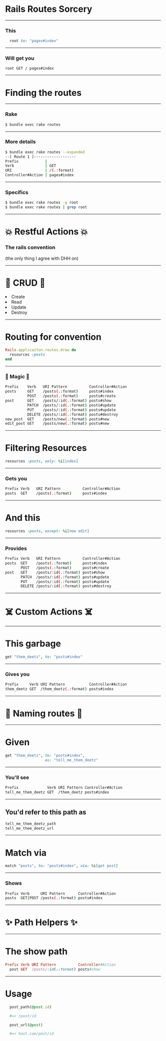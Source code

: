 

# Rails Routes Sorcery

---
### This
```ruby
  root to: "pages#index"
```
---
### Will get you
```
root GET / pages#index
```
---
# Finding the routes
---
### Rake
```bash
$ bundle exec rake routes
```
---
### More details

```bash
$ bundle exec rake routes --expanded
--[ Route 1 ]-------------------
Prefix            |
Verb              | GET
URI               | /(.:format)
Controller#Action | pages#index
```

---
### Specifics

```bash
$ bundle exec rake routes -g root
$ bundle exec rake routes | grep root
```

---
# :boom: Restful Actions :boom:
### The rails convention
(the only thing I agree with DHH on)

---
# :poop: CRUD :poop:

<Appear>
<li>Create</li>
<li>Read</li>
<li>Update</li>
<li>Destroy</li>
</Appear>

---
# Routing for convention

```ruby
Rails.applicaiton.routes.draw do
  resources :posts
end
```

---
### :rainbow: Magic :rainbow:
```bash
Prefix    Verb   URI Pattern          Controller#Action
posts     GET    /posts(.:format)     posts#index
          POST   /posts(.:format)     posts#create
post      GET    /posts/:id(.:format) posts#show
          PATCH  /posts/:id(.:format) posts#update
          PUT    /posts/:id(.:format) posts#update
          DELETE /posts/:id(.:format) posts#destroy
new_post  GET    /posts/new(.:format) posts#new
edit_post GET    /posts/new(.:format) posts#new
```

---
# Filtering Resources

```ruby
resources :posts, only: %i[index]
```

---
### Gets you
```bash
Prefix Verb   URI Pattern          Controller#Action
posts  GET    /posts(.:format)     posts#index
```

---
# And this
```ruby
resources :posts, except: %i[new edit]
```

---
### Provides

```bash
Prefix Verb   URI Pattern          Controller#Action
posts  GET    /posts(.:format)     posts#index
       POST   /posts(.:format)     posts#create
post   GET    /posts/:id(.:format) posts#show
       PATCH  /posts/:id(.:format) posts#update
       PUT    /posts/:id(.:format) posts#update
       DELETE /posts/:id(.:format) posts#destroy
```

---
# :skull_and_crossbones: Custom Actions :skull_and_crossbones:

---
# This garbage

```ruby
get "them_deetz", to: "posts#index"
```

---
### Gives you

```bash
Prefix     Verb URI Pattern           Controller#Action
them_deetz GET  /them_deetz(.:format) posts#index
```

---
# :ribbon: Naming routes :ribbon:

---
# Given

```ruby
get "them_deetz", to: "posts#index",
                  as: "tell_me_them_deetz"
```

---
### You'll see

```bash
Prefix             Verb URI Pattern Controller#Action
tell_me_them_deetz GET  /them_deetz posts#index
```

---
## You'd refer to this path as

```ruby
tell_me_them_deetz_path
tell_me_them_deetz_url
```

---
# Match via

```ruby
match "posts", to: "posts#index", via: %i[get post]
```

---
### Shows

```bash
Prefix Verb     URI Pattern      Controller#Action
posts  GET|POST /posts(.:format) posts#index
```

---
# :sparkles: Path Helpers :sparkles:

---
# The show path

```ruby
Prefix Verb URI Pattern          Controller#Action
  post GET  /posts/:id(.:format) posts#show
```

---
# Usage

<SplitRight>

```ruby
  post_path(@post.id)

  #=> /post/id
```

```ruby
  post_url(@post)

  #=> host.com/post/id
```

</SplitRight>

